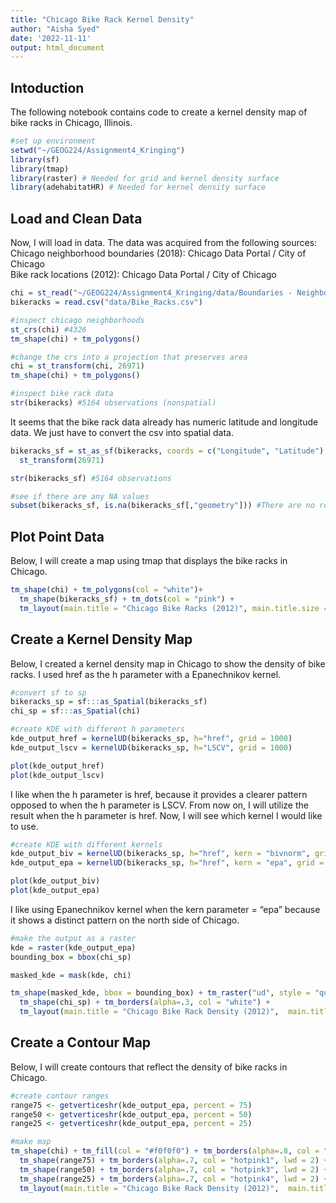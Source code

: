 ```yaml
---
title: "Chicago Bike Rack Kernel Density"
author: "Aisha Syed"
date: '2022-11-11'
output: html_document
---
```


## Intoduction

The following notebook contains code to create a kernel density map of bike racks in Chicago, Illinois.

```r
#set up environment
setwd("~/GEOG224/Assignment4_Kringing")
library(sf)
library(tmap)
library(raster) # Needed for grid and kernel density surface
library(adehabitatHR) # Needed for kernel density surface
```

## Load and Clean Data
Now, I will load in data. The data was acquired from the following sources: <br>
Chicago neighborhood boundaries (2018): Chicago Data Portal / City of Chicago <br>
Bike rack locations (2012): Chicago Data Portal / City of Chicago

```r
chi = st_read("~/GEOG224/Assignment4_Kringing/data/Boundaries - Neighborhoods.geojson")
bikeracks = read.csv("data/Bike_Racks.csv")

#inspect chicago neighborhoods
st_crs(chi) #4326
tm_shape(chi) + tm_polygons()

#change the crs into a projection that preserves area
chi = st_transform(chi, 26971)
tm_shape(chi) + tm_polygons()

#inspect bike rack data
str(bikeracks) #5164 observations (nonspatial)
```

It seems that the bike rack data already has numeric latitude and longitude data. We just have to convert the csv into spatial data.

```r
bikeracks_sf = st_as_sf(bikeracks, coords = c("Longitude", "Latitude"), crs = 4326) |>
  st_transform(26971)

str(bikeracks_sf) #5164 observations

#see if there are any NA values
subset(bikeracks_sf, is.na(bikeracks_sf[,"geometry"])) #There are no row with empty geometry! Yay!
```

## Plot Point Data
Below, I will create a map using tmap that displays the bike racks in Chicago.
```r
tm_shape(chi) + tm_polygons(col = "white")+
  tm_shape(bikeracks_sf) + tm_dots(col = "pink") +
  tm_layout(main.title = "Chicago Bike Racks (2012)", main.title.size = 1, bg.color = "grey85") + tm_scale_bar(position=c("left", "bottom"))
```

## Create a Kernel Density Map
Below, I created a kernel density map in Chicago to show the density of bike racks. I used href as the h parameter with a Epanechnikov kernel.

```r
#convert sf to sp
bikeracks_sp = sf:::as_Spatial(bikeracks_sf)
chi_sp = sf:::as_Spatial(chi)

#create KDE with different h parameters
kde_output_href = kernelUD(bikeracks_sp, h="href", grid = 1000)
kde_output_lscv = kernelUD(bikeracks_sp, h="LSCV", grid = 1000)

plot(kde_output_href)
plot(kde_output_lscv)
```

I like when the h parameter is href, because it provides a clearer pattern opposed to when the h parameter is LSCV. From now on, I will utilize the result when the h parameter is href. Now, I will see which kernel I would like to use.

```r
#create KDE with different kernels
kde_output_biv = kernelUD(bikeracks_sp, h="href", kern = "bivnorm", grid = 1000)
kde_output_epa = kernelUD(bikeracks_sp, h="href", kern = "epa", grid = 1000)

plot(kde_output_biv)
plot(kde_output_epa)
```
I like using Epanechnikov kernel when the kern parameter = "epa" because it shows a distinct pattern on the north side of Chicago.

```r
#make the output as a raster
kde = raster(kde_output_epa)
bounding_box = bbox(chi_sp)

masked_kde = mask(kde, chi)

tm_shape(masked_kde, bbox = bounding_box) + tm_raster("ud", style = "quantile", n = 100, legend.show = F, palette = "RdPu") +
  tm_shape(chi_sp) + tm_borders(alpha=.3, col = "white") +
  tm_layout(main.title = "Chicago Bike Rack Density (2012)",  main.title.size = 1, frame = FALSE)+ tm_scale_bar(position=c("left", "bottom"))

```

## Create a Contour Map

Below, I will create contours that reflect the density of bike racks in Chicago.

```r
#create contour ranges
range75 <- getverticeshr(kde_output_epa, percent = 75)
range50 <- getverticeshr(kde_output_epa, percent = 50)
range25 <- getverticeshr(kde_output_epa, percent = 25)

#make map
tm_shape(chi) + tm_fill(col = "#f0f0f0") + tm_borders(alpha=.8, col = "white") +
  tm_shape(range75) + tm_borders(alpha=.7, col = "hotpink1", lwd = 2) + tm_fill(alpha=.1, col = "hotpink1") +
  tm_shape(range50) + tm_borders(alpha=.7, col = "hotpink3", lwd = 2) + tm_fill(alpha=.1, col = "hotpink3") +
  tm_shape(range25) + tm_borders(alpha=.7, col = "hotpink4", lwd = 2) + tm_fill(alpha=.1, col = "hotpink4") +
  tm_layout(main.title = "Chicago Bike Rack Density (2012)",  main.title.size = 1, bg.color = "grey85") + tm_scale_bar(position=c("left", "bottom"))
```




